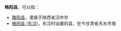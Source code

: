 '''略阳县'''，可以指：
*[[略阳县|略阳县]]，隶属于陕西省汉中市
*[[略阳县_(东汉)|略阳县 (东汉)]]，东汉时设置的县，在今甘肃省天水市境

{{Disambig|L|Cat=三字中国县名消歧义}}